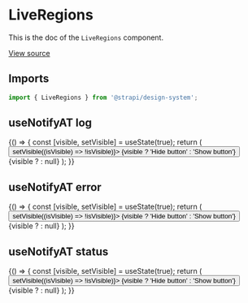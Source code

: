 <!--- LiveRegions.stories.mdx --->


<Meta title="Design System/Components/LiveRegions" component={LiveRegions} />

# LiveRegions

This is the doc of the `LiveRegions` component.

[View source](https://github.com/strapi/design-system/tree/main/packages/strapi-design-system/src/LiveRegions)

## Imports

```js
import { LiveRegions } from '@strapi/design-system';
```

## useNotifyAT log

<Canvas>
  <Story name="log">
    {() => {
      const [visible, setVisible] = useState(true);
      return (
        <Stack spacing={3}>
          <Button onClick={() => setVisible((isVisible) => !isVisible)}>
            {visible ? 'Hide button' : 'Show button'}
          </Button>
          {visible ? <StoryComponent notifyType="log" /> : null}
        </Stack>
      );
    }}
  </Story>
</Canvas>

## useNotifyAT error

<Canvas>
  <Story name="alert">
    {() => {
      const [visible, setVisible] = useState(true);
      return (
        <Stack spacing={3}>
          <Button onClick={() => setVisible((isVisible) => !isVisible)}>
            {visible ? 'Hide button' : 'Show button'}
          </Button>
          {visible ? <StoryComponent notifyType="alert" /> : null}
        </Stack>
      );
    }}
  </Story>
</Canvas>

## useNotifyAT status

<Canvas>
  <Story name="status">
    {() => {
      const [visible, setVisible] = useState(true);
      return (
        <Stack spacing={3}>
          <Button onClick={() => setVisible((isVisible) => !isVisible)}>
            {visible ? 'Hide button' : 'Show button'}
          </Button>
          {visible ? <StoryComponent notifyType="status" /> : null}
        </Stack>
      );
    }}
  </Story>
</Canvas>
